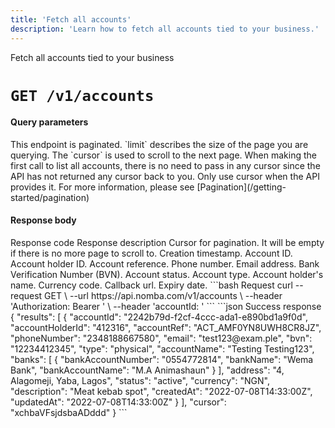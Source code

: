```yaml
---
title: 'Fetch all accounts'
description: 'Learn how to fetch all accounts tied to your business.'
---
```


<Card title="Fetch all accounts" icon="list"
href="/nomba-api-reference/accounts/list-all-accounts">
  Fetch all accounts tied to your business
</Card>

# `GET /v1/accounts`

#### Query parameters

<ParamField query="limit" type="integer">
  This endpoint is paginated. `limit` describes the size of the page you are querying.
</ParamField>

<ParamField query="cursor" type="string">
  The `cursor` is used to scroll to the next page. When making the first call to list all accounts, there is no need to pass in any cursor since the API has not returned any cursor back to you. Only use cursor when the API provides it. For more information, please see [Pagination](/getting-started/pagination)
</ParamField>

#### Response body

<ResponseField name="code" type="string" required>
  Response code
</ResponseField>

<ResponseField name="description" type="string" required>
  Response description
</ResponseField>

<ResponseField name="data" type="object" required>
  <Expandable title="object"  defaultOpen="true">
    <ResponseField name="cursor" type="string">
      Cursor for pagination. It will be empty if there is no more page to scroll to.
    </ResponseField>
    <ResponseField name="results" type="object[]">
        <Expandable title="object"  defaultOpen="true">
            <ResponseField name="createdAt" type="string" required>
                Creation timestamp.
            </ResponseField>
            <ResponseField name="accountId" type="string" required>
                Account ID.
            </ResponseField>
            <ResponseField name="accountHolderId" type="string" required>
                Account holder ID.
            </ResponseField>
            <ResponseField name="accountRef" type="string" required>
                Account reference.
            </ResponseField>
            <ResponseField name="phoneNumber" type="string" required>
                Phone number.
            </ResponseField>
            <ResponseField name="email" type="string" required>
                Email address.
            </ResponseField>
            <ResponseField name="bvn" type="string" required>
                Bank Verification Number (BVN).
            </ResponseField>
            <ResponseField name="status" type="enum<string>" required>
                Account status.
            </ResponseField>
            <ResponseField name="type" type="enum<string>" required>
                Account type.
            </ResponseField>
            <ResponseField name="accountName" type="string" required>
                Account holder's name.
            </ResponseField>
            <ResponseField name="currency" type="string" required>
                Currency code.
            </ResponseField>
            <ResponseField name="callbackUrl" type="string">
                Callback url.
            </ResponseField>
            <ResponseField name="expiryDate" type="string">
                Expiry date.
            </ResponseField>
        </Expandable>
    </ResponseField>
    
  </Expandable>
</ResponseField>

<RequestExample>
```bash Request
curl --request GET \
  --url https://api.nomba.com/v1/accounts \
  --header 'Authorization: Bearer <token>' \
  --header 'accountId: <accountid>'
```
</RequestExample>

<ResponseExample>
```json Success response
{
  "results": [
    {
      "accountId": "2242b79d-f2cf-4ccc-ada1-e890bd1a9f0d",
      "accountHolderId": "412316",
      "accountRef": "ACT_AMF0YN8UWH8CR8JZ",
      "phoneNumber": "2348188667580",
      "email": "test123@exam.ple",
      "bvn": "12234412345",
      "type": "physical",
      "accountName": "Testing Testing123",
      "banks": [
        {
          "bankAccountNumber": "0554772814",
          "bankName": "Wema Bank",
          "bankAccountName": "M.A Animashaun"
        }
      ],
      "address": "4, Alagomeji, Yaba, Lagos",
      "status": "active",
      "currency": "NGN",
      "description": "Meat kebab spot",
      "createdAt": "2022-07-08T14:33:00Z",
      "updatedAt": "2022-07-08T14:33:00Z"
    }
  ],
  "cursor": "xchbaVFsjdsbaADddd"
}
```
</ResponseExample>